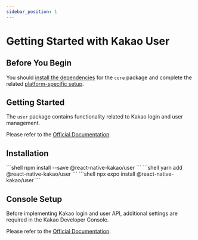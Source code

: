 ```yaml
---
sidebar_position: 1
---
```





# Getting Started with Kakao User

## Before You Begin

You should [install the dependencies](/docs/install-core) for the `core` package and complete the related [platform-specific setup](/docs/install-android).

## Getting Started

The `user` package contains functionality related to Kakao login and user management.

Please refer to the [Official Documentation](https://developers.kakao.com/docs/latest/ko/kakaologin/common).

## Installation

<Tabs>
  <TabItem value="npm" label="NPM" default>
    ```shell
    npm install --save @react-native-kakao/user
    ```
  </TabItem>
  <TabItem value="yarn" label="Yarn">
    ```shell
    yarn add @react-native-kakao/user
    ```
  </TabItem>
  <TabItem value="expo" label="Expo">
    ```shell
    npx expo install @react-native-kakao/user
    ```
  </TabItem>
</Tabs>

## Console Setup

Before implementing Kakao login and user API, additional settings are required in the Kakao Developer Console.

Please refer to the [Official Documentation](https://developers.kakao.com/docs/latest/ko/kakaologin/prerequisite).
